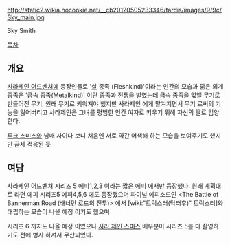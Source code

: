 http://static2.wikia.nocookie.net/__cb20120505233346/tardis/images/9/9c/Sky_main.jpg

Sky Smith

[[목차]]
== 개요 ==
[[사라제인 어드벤처]]에 등장인물로 '[[살]] 종족 (Fleshkind)'이라는 인간의 모습과 닮은 외계종족은 '금속 종족(Metalkind)' 이란 종족과 전쟁을 벌였는데 금속 종족을 없앨 무기로 만들어진 무기, 원래 무기로 키워져야 했지만 사라제인 에게 맡겨지면서 무기 로써의 기능을 잃어버리고 사라제인은 그녀를 평범한 인간 여자로 키우기 위해 자신의 딸로 입양한다.

[[루크 스미스]]와 남매 사이다 보니 처음엔 서로 약간 어색해 하는 모습을 보여주기도 했지만 금세 적응된 듯

== 여담 ==
사라제인 어드벤쳐 시리즈 5 에피1,2,3 이라는 짧은 에피 에서만 등장했다. 원래 계획대로 라면 에피 시리즈5 에피4,5,6 에도 등장했으며 파이널 에피소드인 <The Battle of Bannerman Road (배너먼 로드의 전투)> 에서 [wiki:"트릭스터(닥터후)" 트릭스터]와 대립하는 모습이 나올 예정 이기도 했으며

시리즈 6 까지도 나올 예정 이였으나 [[사라 제인 스미스]] 배우분이 시리즈 5를 다 촬영하기도 전에 병사 하셔서 무산되었다.
